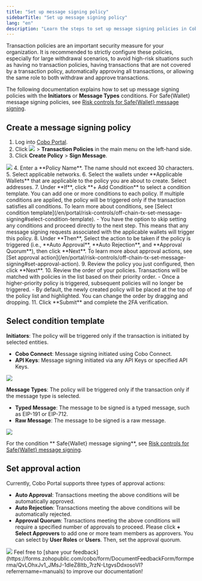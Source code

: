 ```yaml
---
title: "Set up message signing policy"
sidebarTitle: "Set up message signing policy"
lang: "en"
description: "Learn the steps to set up message signing policies in Cobo Portal."
---
```


<Note>Transaction policies are an important security measure for your organization. It is recommended to strictly configure these policies, especially for large withdrawal scenarios, to avoid high-risk situations such as having no transaction policies, having transactions that are not covered by a transaction policy, automatically approving all transactions, or allowing the same role to both withdraw and approve transactions.</Note>

<Note>The following documentation explains how to set up message signing policies with the **Initiators** or **Message Types** conditions. For Safe&#123;Wallet&#125; message signing policies, see [Risk controls for Safe&#123;Wallet&#125; message signing](/en/portal/risk-controls/safe-risk-controls).</Note>

## Create a message signing policy
1. Log into [Cobo Portal](https://portal.cobo.com/login).
2. Click <img src="/en/images/common/wallets_icon.svg" className="icon"/> > **Transaction Policies** in the main menu on the left-hand side.
3. Click **Create Policy** > **Sign Message**.
<img src="/en/images/risk-controls/create_policy.png" className="screenshot_full_screen"/>
4. Enter a **Policy Name**. The name should not exceed 30 characters.
5. Select applicable networks. 
6. Select the wallets under **Applicable Wallets** that are applicable to the policy you are about to create. Select addresses.
7. Under **If**, click **+ Add Condition** to select a condition template. You can add one or more conditions to each policy. If multiple conditions are applied, the policy will be triggered only if the transaction satisfies all conditions. To learn more about conditions, see [Select condition template](/en/portal/risk-controls/off-chain-tx-set-message-signing#select-condition-template).
   - You have the option to skip setting any conditions and proceed directly to the next step. This means that any message signing requests associated with the applicable wallets will trigger this policy.
8. Under **Then**, Select the action to be taken if the policy is triggered (i.e., **Auto Approval**, **Auto Rejection**, and **Approval Quorum**), then click **Next**. To learn more about approval actions, see [Set approval action](/en/portal/risk-controls/off-chain-tx-set-message-signing#set-approval-action).
9. Review the policy you just configured, then click **Next**.
10. Review the order of your policies. Transactions will be matched with policies in the list based on their priority order.
      - Once a higher-priority policy is triggered, subsequent policies will no longer be triggered.
      - By default, the newly created policy will be placed at the top of the policy list and highlighted. You can change the order by dragging and dropping.
11. Click **Submit** and complete the 2FA verification.

## Select condition template <a id="select-condition-template"></a>

**Initiators**: The policy will be triggered only if the transaction is initiated by selected entities.
- **Cobo Connect**: Message signing initiated using Cobo Connect.
- **API Keys**: Message signing initiated via any API Keys or specified API Keys.
<img src="/en/images/risk-controls/message-signing-initiators.png" className="screenshot_full_screen"/>

**Message Types**: The policy will be triggered only if the transaction only if the message type is selected.
- **Typed Message**: The message to be signed is a typed message, such as EIP-191 or EIP-712.
- **Raw Message**: The message to be signed is a raw message.
<img src="/en/images/risk-controls/message-type.png" className="screenshot_full_screen"/>

<Info>For the condition ** Safe&#123;Wallet&#125; message signing**, see [Risk controls for Safe&#123;Wallet&#125; message signing](/en/portal/risk-controls/safe-risk-controls).</Info>

## Set approval action <a id="set-approval-action"></a>
Currently, Cobo Portal supports three types of approval actions:
- **Auto Approval**: Transactions meeting the above conditions will be automatically approved.
- **Auto Rejection**: Transactions meeting the above conditions will be automatically rejected.
- **Approval Quorum**: Transactions meeting the above conditions will require a specified number of approvals to proceed. Please click **+ Select Approvers** to add one or more team members as approvers. You can select by **User Roles** or **Users**. Then, set the approval quorum.

<img src="/en/images/risk-controls/approval-action.png" className="screenshot_full_screen"/>
<Tip>Feel free to [share your feedback](https://forms.zohopublic.com/cobo/form/DocumentFeedbackForm/formperma/QvLOhxJv1_JMsJ-1dleZ8Itb_7rzN-LtgvsDdxosoVI?referrername=manuals) to improve our documentation!</Tip>
